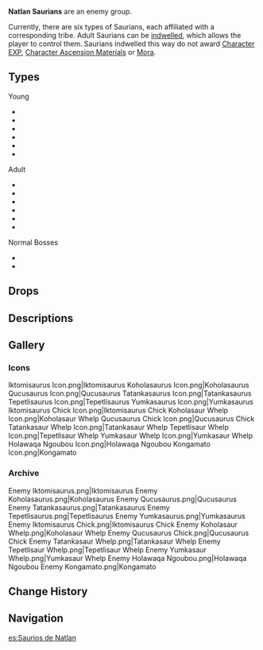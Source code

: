 {{About|the enemy group|the species|Saurian|the game mechanic|Saurian Indwelling}}
{{Terminology Infobox
|image        = Natlan Saurian.png
|type         = Enemy Groups
|type2        = Mystical Beasts
}}
'''Natlan Saurians''' are an enemy group.

Currently, there are six types of Saurians, each affiliated with a corresponding tribe. Adult Saurians can be [[Saurian Indwelling|indwelled]], which allows the player to control them. Saurians indwelled this way do not award [[Character EXP]], [[Character Ascension Material]]s or [[Mora]].

==Types==
;Young
* {{Enemy|Koholasaur Whelp}}
* {{Enemy|Tepetlisaur Whelp}}
* {{Enemy|Yumkasaur Whelp}}
* {{Enemy|Qucusaurus Chick}}
* {{Enemy|Iktomisaurus Chick}}
* {{Enemy|Tatankasaur Whelp}}

;Adult
* {{Enemy|Koholasaurus}}
* {{Enemy|Tepetlisaurus}}
* {{Enemy|Yumkasaurus}}
* {{Enemy|Qucusaurus}}
* {{Enemy|Iktomisaurus}}
* {{Enemy|Tatankasaurus}}

;Normal Bosses
* {{Enemy|Holawaqa Ngoubou}}
* {{Enemy|Kongamato}}

==Drops==
{{Drops|Natlan Saurian}}

==Descriptions==
{{Description|The Saurians that inhabit the land of Natlan.<br>According to legend, more ancient dragons were better able to adapt to their environments, taking on different shapes and forms based on their surroundings. It is said that after losing their power, they were forced to become ever more dependent on their environments for survival, finally settling into the forms they still have as Saurians today.<br>But whether this is true or not, no one really knows.|[[Adventurer Handbook]]}}

==Gallery==
===Icons===
<gallery>
Iktomisaurus Icon.png|Iktomisaurus
Koholasaurus Icon.png|Koholasaurus
Qucusaurus Icon.png|Qucusaurus
Tatankasaurus Icon.png|Tatankasaurus
Tepetlisaurus Icon.png|Tepetlisaurus
Yumkasaurus Icon.png|Yumkasaurus
Iktomisaurus Chick Icon.png|Iktomisaurus Chick
Koholasaur Whelp Icon.png|Koholasaur Whelp
Qucusaurus Chick Icon.png|Qucusaurus Chick
Tatankasaur Whelp Icon.png|Tatankasaur Whelp
Tepetlisaur Whelp Icon.png|Tepetlisaur Whelp
Yumkasaur Whelp Icon.png|Yumkasaur Whelp
Holawaqa Ngoubou Icon.png|Holawaqa Ngoubou
Kongamato Icon.png|Kongamato
</gallery>

===Archive===
<gallery>
Enemy Iktomisaurus.png|Iktomisaurus
Enemy Koholasaurus.png|Koholasaurus
Enemy Qucusaurus.png|Qucusaurus
Enemy Tatankasaurus.png|Tatankasaurus
Enemy Tepetlisaurus.png|Tepetlisaurus
Enemy Yumkasaurus.png|Yumkasaurus
Enemy Iktomisaurus Chick.png|Iktomisaurus Chick
Enemy Koholasaur Whelp.png|Koholasaur Whelp
Enemy Qucusaurus Chick.png|Qucusaurus Chick
Enemy Tatankasaur Whelp.png|Tatankasaur Whelp
Enemy Tepetlisaur Whelp.png|Tepetlisaur Whelp
Enemy Yumkasaur Whelp.png|Yumkasaur Whelp
Enemy Holawaqa Ngoubou.png|Holawaqa Ngoubou
Enemy Kongamato.png|Kongamato
</gallery>

==Change History==
{{Change History|5.0}}

==Navigation==
{{Enemy Navbox|Common}}

[[es:Saurios de Natlan]]